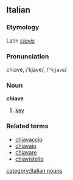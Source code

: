 ==Italian==
===Etymology===
Latin ''[[clavis]]''
===Pronunciation===
chiave, /ˈkjave/, /<tt>"kjave</tt>/
===Noun===
'''chiave'''

# [[key]]

===Related terms===
*[[chiavaccio]]
*[[chiavaio]]
*[[chiavare]]
*[[chiavistello]]
[[category:Italian nouns]]